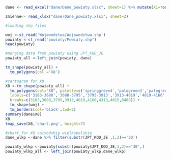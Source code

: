 
```{r}
dane <- read_excel("dane/Dane_powiaty.xlsx", sheet=1) %>% mutate(X1=round(X1,1),X2=round(X2,1),X3=round(X3,1),X4=round(X4,1),X5=round(X5,1),X6=round(X6,1),X7=round(X7,1),X8=round(X8,1),X9=round(X9,1), Kod =substr(Kod,1,4)) %>% rename(JPT_KOD_JE=Kod)

zmienne<- read_xlsx("dane/Dane_powiaty.xlsx", sheet=2) 


```

```{r}
#loading shp files

woj <-st_read('Wojewodztwa/Wojewodztwa.shp')
powiaty <-st_read("powiaty/Powiaty.shp")
head(powiaty)
```

```{r}
#merging data from powiaty using JPT_KOD_JE
powiaty_all <-left_join(powiaty, dane) 

```

```{r}
tm_shape(powiaty_all) +
  tm_polygons(col ='X8')
```
```{r}
#cartogram for X8
X8 <-tm_shape(powiaty_all) +
  tm_polygons(col="X8", palette=c('springgreen4','palegreen3','palegreen2','palegreen','papayawhip','peachpuff1','sienna1','sienna3'),
  labels=c('3183-3688','3688-3795','3795-3913','3913-4019','4019-4166','4166-4313','4313-4615','4615-8488'),
  breaks=c(3183,3688,3795,3913,4019,4166,4313,4615,8488)) +
  tm_shape(woj) +
  tm_borders(col='black',lwd=2)
summary(dane$X8)
X8
tmap_save(X8,'chart.png', height=7)
```
```{r}
#chart for X8 voivodship wielkopolskie
dane_wlkp <-dane %>% filter(substr(JPT_KOD_JE ,1,2)=='30')

powiaty_wlkp <-powiaty[substr(powiaty$JPT_KOD_JE,1,2)=='30',]
powiaty_wlkp_all <- left_join(powiaty_wlkp,dane_wlkp)
```
```{r}

```

